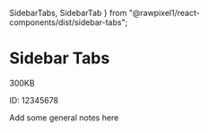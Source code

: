   SidebarTabs,
  SidebarTab
} from "@rawpixel1/react-components/dist/sidebar-tabs";


<Meta title="Sidebar/Tabs" component={SidebarTabs} />

# Sidebar Tabs

<Preview>
  <Story name="simple">
    <SidebarTabs>
      <SidebarTab title="File info">
        <p>300KB</p>
        <p>ID: 12345678</p>
      </SidebarTab>
      <SidebarTab title="Notes">
        <p>Add some general notes here</p>
      </SidebarTab>
    </SidebarTabs>
  </Story>
</Preview>
